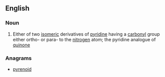 ==English==

===Noun===
{{wikipedia}}
{{en-noun}}

# {{organic compound}} Either of two [[isomeric]] derivatives of [[pyridine]] having a [[carbonyl]] group either ortho- or para- to the [[nitrogen]] atom; the pyridine analogue of [[quinone]]

===Anagrams===
* [[pyrenoid#English|pyrenoid]]